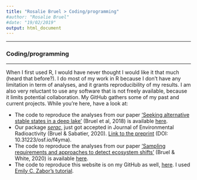 ```yaml
---
title: "Rosalie Bruel > Coding/programming"
#author: "Rosalie Bruel"
#date: "19/02/2019"
output: html_document
---
```


<!-- Global site tag (gtag.js) - Google Analytics -->
<script async src="https://www.googletagmanager.com/gtag/js?id=UA-134870808-1"></script>
<script>
  window.dataLayer = window.dataLayer || [];
  function gtag(){dataLayer.push(arguments);}
  gtag('js', new Date());

  gtag('config', 'UA-134870808-1');
}
</script>

<!-- Have the title display in the tab name, but not on the html page  -->
<style>

.title{
    display: none;
}
    
</style>


***  


### Coding/programming
***

When I first used R, I would have never thought I would like it that much (heard that before?). I do most of my work in R because I don't have any limitation in term of analyses, and it grants reproducibility of my results. I am also very reluctant to use any software that is not freely available, because it limits potential collaboration.
My GitHub gathers some of my past and current projects. While you're here, have a look at:

* The code to reproduce the analyses from our paper <a href="https://www.researchgate.net/publication/323394346_Seeking_alternative_stable_states_in_a_deep_lake" target="_blank">'Seeking alternative stable states in a deep lake'</a> (Bruel et al, 2018) is available <a href="https://github.com/rosalieb/AltStableStates" target="_blank">here</a>.
* Our package <a href="https://github.com/rosalieb/serac" target="_blank">_serac_</a>,  just got accepted in Journal of Environmental Radioactivity (Bruel & Sabatier, 2020). <a href="https://eartharxiv.org/f4yma/">Link to the preprint</a> (DOI: 10.31223/osf.io/f4yma).
* The code to reproduce the analyses from our paper <a href="https://www.sciencedirect.com/science/article/pii/S1470160X20310359" target="_blank">'Sampling requirements and approaches to detect ecosystem shifts'</a> (Bruel & White, 2020) is available <a href="https://github.com/rosalieb/temporal-sampling" target="_blank">here</a>.
* The code to reproduce this website is on my GitHub as well, <a href="https://github.com/rosalieb/rosaliebruelweb" target="_blank">here</a>. I used <a href="https://www.emilyzabor.com/tutorials/rmarkdown_websites_tutorial.html">Emily C. Zabor's tutorial</a>.